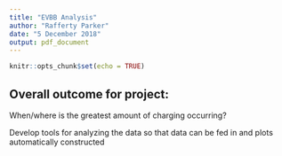 ```yaml
---
title: "EVBB Analysis"
author: "Rafferty Parker"
date: "5 December 2018"
output: pdf_document
---
```


```r
knitr::opts_chunk$set(echo = TRUE)
```

## Overall outcome for project:

When/where is the greatest amount of charging occurring?
  
Develop tools for analyzing the data so that data can be fed in and plots automatically constructed


